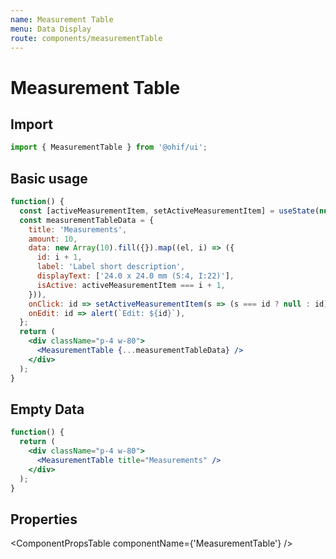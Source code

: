 ```yaml
---
name: Measurement Table
menu: Data Display
route: components/measurementTable
---
```




# Measurement Table

## Import

```javascript
import { MeasurementTable } from '@ohif/ui';
```

## Basic usage

```jsx live
function() {
  const [activeMeasurementItem, setActiveMeasurementItem] = useState(null);
  const measurementTableData = {
    title: 'Measurements',
    amount: 10,
    data: new Array(10).fill({}).map((el, i) => ({
      id: i + 1,
      label: 'Label short description',
      displayText: ['24.0 x 24.0 mm (S:4, I:22)'],
      isActive: activeMeasurementItem === i + 1,
    })),
    onClick: id => setActiveMeasurementItem(s => (s === id ? null : id)),
    onEdit: id => alert(`Edit: ${id}`),
  };
  return (
    <div className="p-4 w-80">
      <MeasurementTable {...measurementTableData} />
    </div>
  );
}
```

## Empty Data

```jsx live
function() {
  return (
    <div className="p-4 w-80">
      <MeasurementTable title="Measurements" />
    </div>
  );
}
```

## Properties

<ComponentPropsTable componentName={'MeasurementTable'} />
